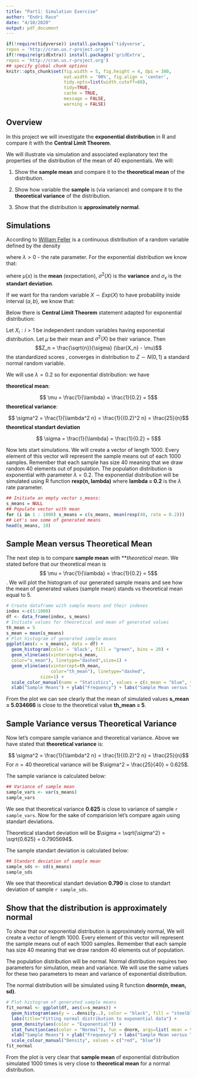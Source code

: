 ```yaml
---
title: "Part1: Simulation Exercise"
author: "Endri Raco"
date: "4/10/2020"
output: pdf_document
---
```


```r
if(!require(tidyverse)) install.packages('tidyverse', 
repos = 'http://cran.us.r-project.org')
if(!require(gridExtra)) install.packages('gridExtra', 
repos = 'http://cran.us.r-project.org')
## specify global chunk options
knitr::opts_chunk$set(fig.width = 5, fig.height = 4, dpi = 300,
                      out.width = '90%', fig.align = 'center',
                      tidy.opts=list(width.cutoff=60),
                      tidy=TRUE,
                      cache = TRUE,
                      message = FALSE,
                      warning = FALSE)
```


## Overview

In this project we will investigate the **exponential distribution** in R and compare it with the **Central Limit Theorem**. 

We will illustrate via simulation and associated explanatory text the properties of the distribution of the mean of 40 exponentials. We will:

  1. Show the **sample mean** and compare it to the **theoretical mean** of the distribution.

  2. Show how variable the **sample** is (via variance) and compare it to the **theoretical variance** of the distribution.

  3. Show that the distribution is **approximately normal**.

## Simulations

According to [William Feller](https://books.google.al/books/about/An_Introduction_to_Probability_Theory_an.html?id=G4JztQAACAAJ&redir_esc=y) is a continuous distribution of a random variable  defined by the density


\begin{equation}
f(x) = \begin{cases}
\lambda e^{-\lambda x}, & \text{për } x \geq 0 \\
0, , & \text{për } x < 0
\end{cases}
\end{equation}


where $\lambda > 0$ - the rate parameter. For the exponential distribution we know that:

\begin{equation}
\mu(X) = \frac{1}{\lambda} \quad \quad \sigma^2(X) = \frac{1}{\lambda^2} \quad \sigma_x = \frac{1}{\lambda}
\end{equation}


where $\mu(x)$ is the **mean** (expectation), $\sigma^2(X)$ is the **variance** and 
$\sigma_x$ is the **standart deviation**.

If we want for tha random variable $X \sim Exp(X)$ to have probability inside interval $(a, b)$, we know that:

\begin{gather*}
P\{a < X < b\} \\
= F(b) - F(a) \\
= (1 - e^{-\lambda b}) - (1 - e^{-\lambda a}) \\
= e^{-\lambda a} - e^{-\lambda b}, \text{pra } P\{a < X < b\} \\
=  e^{-\lambda a} - e^{-\lambda b}
\end{gather*}



Below there is **Central Limit Theorem** statement adapted for exponential distribution:

Let ${X_i: i > 1}$ be independent random variables having exponential distribution. Let $\mu$ be their mean
and $\sigma^2(X)$  be their variance. 
Then 
$$Z_n = \frac{\sqrt{n}}{\sigma} (\bar{X_n} - \mu)$$
the standardized scores , converges in distribution to $Z \sim N(0,1)$ a standard normal random variable.


We will use $\lambda  = 0.2$ so for exponential distribution: we have

**theoretical mean**:

$$ \mu = \frac{1}{\lambda} = \frac{1}{0.2} = 5$$
**theoretical variance**:

$$ \sigma^2 = \frac{1}{\lambda^2 n} = \frac{1}{(0.2)^2 n} = \frac{25}{n}$$
**theoretical standart deviation**

$$ \sigma = \frac{1}{\lambda} = \frac{1}{0.2} = 5$$

Now lets start simulations. We will create a vector of length 1000. Every element of this vector will represent the sample means out of each 1000 samples. Remember that each sample has size  40 meaning that we draw random 40 elements out of population. The population distribution is exponential with parameter $\lambda  = 0.2$. The exponential distribution will be simulated using R function **rexp(n, lambda)** where **lambda = 0.2** is the $\lambda$ rate parameter. 

```r
## Initiate an empty vector s_means:
s_means = NULL
## Populate vector with mean
for (i in 1 : 1000) s_means = c(s_means, mean(rexp(40, rate = 0.2)))
## Let's see some of generated means
head(s_means, 10)
```

## Sample Mean versus Theoretical Mean

The next step is to compare **sample mean** with ***theoretical mean*. We stated before that our theoretical mean is $$ \mu = \frac{1}{\lambda} = \frac{1}{0.2} = 5$$. We will plot the histogram of our generated sample means and see how the mean of generated values (sample mean) stands vs theoretical mean equal to 5.

```r
# Create dataframe with sample means and their indexes
index <-c(1:1000)
df <- data_frame(index, s_means)
# Initiate values for theoretical and mean of generated values
th_mean = 5
s_mean = mean(s_means)
# Plot histogram of generated sample means
ggplot(aes(x = s_means), data = df) + 
  geom_histogram(color = 'black', fill = "green", bins = 20) + 
  geom_vline(aes(xintercept=s_mean,
  color="s_mean"), linetype="dashed",size=1) +
  geom_vline(aes(xintercept=th_mean,
                 color="th_mean"), linetype="dashed",
             size=1) +
  scale_color_manual(name = "Statistics", values = c(s_mean = "blue", th_mean = "red")) +
  xlab("Sample Means") + ylab("Frequency") + labs("Sample Mean versus Theoretical Mean")
```

From the plot we can see clearly that the mean of simulated values **s_mean = 5.034666** is close to the theoretical value **th_mean = 5**.


## Sample Variance versus Theoretical Variance

Now let's compare sample variance and theoretical variance. Above we have stated that **theoretical variance** is:

$$ \sigma^2 = \frac{1}{\lambda^2 n} = \frac{1}{(0.2)^2 n} = \frac{25}{n}$$
For $n = 40$ theoretical variance will be $\sigma^2 = \frac{25}{40} = 0.625$. 

The sample variance is calculated below:

```r
## Variance of sample mean
sample_vars <- var(s_means)
sample_vars
```

We see that theoretical variance **0.625** is close to variance of sample `r sample_vars`. Now for the sake of comparision let's compare again using standart deviations.

Theoretical standart deviation will be $\sigma = \sqrt{\sigma^2} = \sqrt{0.625} = 0.7905694$. 

The sample standart deviation is calculated below:

```r
## Standart deviation of sample mean
sample_sds <- sd(s_means)
sample_sds
```

We see that theoretical standart deviation **0.790** is close to standart deviation of sample `r sample_sds`.


## Show that the distribution is approximately normal

To show that our exponential distribution is approximately normal, We will create a vector of length 1000. Every element of this vector will represent the sample means out of each 1000 samples. Remember that each sample has size  40 meaning that we draw random 40 elements out of population.

The population distribution will be normal. Normal distribution requires two parameters for simulation, mean and variance. We will use the same values for these two parameters to mean and variance of exponential distribution. 

The normal distribution will be simulated using R function **dnorm(n, mean, sd)**.


```r
# Plot histogram of generated sample means
fit_normal <- ggplot(df, aes(x=s_means)) + 
  geom_histogram(aes(y = ..density..), color = "black", fill = "steelblue", binwidth = 0.5, alpha = 0.2)+
  labs(title="Fitting normal distribution to exponential data") + 
  geom_density(aes(color = "Exponential")) +
  stat_function(aes(color = "Normal"), fun = dnorm, args=list( mean = th_mean, sd= 0.790)) +
  xlab("Sample Means") + ylab("Frequency") + labs("Sample Mean versus Theoretical Mean")+ 
  scale_colour_manual("Density", values = c("red", "blue"))
fit_normal
```

From the plot is very clear that **sample mean** of exponential distribution simulated 1000 times is very close to **theoretical mean** for a normal distribution.














